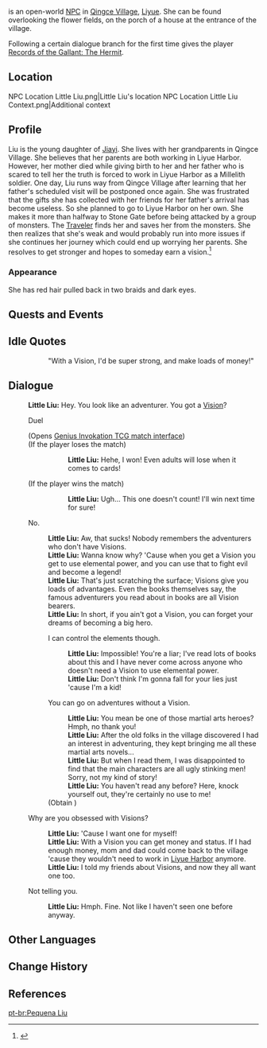 {{Character Infobox
|image            = NPC Little Liu.png
|region           = Liyue
|location         = Liyue
|dialoguereward   = {{Card|Records of the Gallant|vol=1}}
|type             = Open-World NPC
|father           = Jiayi
|voiceEN          = [https://www.sarinaneer.com/ Sarina Neer]<ref name="Sarina Neer">Sarina Neer: [https://www.sarinaneer.com/reel EN VA's Profile]</ref>
}}
{{Lang|'''Little Liu'''|zh=小六|zh_rm=Xiǎo Liù}} is an open-world [[NPC]] in [[Qingce Village]], [[Liyue]]. She can be found overlooking the flower fields, on the porch of a house at the entrance of the village.

Following a certain dialogue branch for the first time gives the player [[Records of the Gallant: The Hermit]].

==Location==
<gallery>
NPC Location Little Liu.png|Little Liu's location
NPC Location Little Liu Context.png|Additional context
</gallery>

==Profile==
Liu is the young daughter of [[Jiayi]]. She lives with her grandparents in Qingce Village. She believes that her parents are both working in Liyue Harbor. However, her mother died while giving birth to her and her father who is scared to tell her the truth is forced to work in Liyue Harbor as a Millelith soldier. One day, Liu runs way from Qingce Village after learning that her father's scheduled visit will be postponed once again. She was frustrated that the gifts she has collected with her friends for her father's arrival has become useless. So she planned to go to Liyue Harbor on her own. She makes it more than halfway to Stone Gate before being attacked by a group of monsters. The [[Traveler]] finds her and saves her from the monsters. She then realizes that she's weak and would probably run into more issues if she continues her journey which could end up worrying her parents. She resolves to get stronger and hopes to someday earn a vision.<ref>{{Ref/Quest|Will of Stone}}</ref>

===Appearance===
She has red hair pulled back in two braids and dark eyes.

==Quests and Events==
{{Quests and Events}}

==Idle Quotes==
{{Dialogue Start}}
::{{A|VO Little Liu 01.ogg}} "With a Vision, I'd be super strong, and make loads of money!"
{{Dialogue End}}

==Dialogue==
{{Dialogue Start}}
:'''Little Liu:''' Hey. You look like an adventurer. You got a [[Vision]]?
:{{DIcon|TCG}} Duel
:;(Opens [[Genius Invokation TCG/Stage/Little Liu/Duel: Little Liu|Genius Invokation TCG match interface]])
:;(If the player loses the match)
:::'''Little Liu:''' Hehe, I won! Even adults will lose when it comes to cards!
:;(If the player wins the match)
:::'''Little Liu:''' Ugh... This one doesn't count! I'll win next time for sure!
:{{DIcon}} No.
::'''Little Liu:''' Aw, that sucks! Nobody remembers the adventurers who don't have Visions.
::'''Little Liu:''' Wanna know why? 'Cause when you get a Vision you get to use elemental power, and you can use that to fight evil and become a legend!
::'''Little Liu:''' That's just scratching the surface; Visions give you loads of advantages. Even the books themselves say, the famous adventurers you read about in books are all Vision bearers.
::'''Little Liu:''' In short, if you ain't got a Vision, you can forget your dreams of becoming a big hero.
::{{DIcon}} I can control the elements though.
:::'''Little Liu:''' Impossible! You're a liar; I've read lots of books about this and I have never come across anyone who doesn't need a Vision to use elemental power.
:::'''Little Liu:''' Don't think I'm gonna fall for your lies just 'cause I'm a kid!
::{{DIcon|Reward}} You can go on adventures without a Vision.
:::'''Little Liu:''' You mean be one of those martial arts heroes? Hmph, no thank you!
:::'''Little Liu:''' After the old folks in the village discovered I had an interest in adventuring, they kept bringing me all these martial arts novels...
:::'''Little Liu:''' But when I read them, I was disappointed to find that the main characters are all ugly stinking men! Sorry, not my kind of story!
:::'''Little Liu:''' You haven't read any before? Here, knock yourself out, they're certainly no use to me!
::;(Obtain {{Item|Records of the Gallant|20|text=Records of the Gallant: The Hermit|type=Book}})
:{{DIcon}} Why are you obsessed with Visions?
::'''Little Liu:''' 'Cause I want one for myself!
::'''Little Liu:''' With a Vision you can get money and status. If I had enough money, mom and dad could come back to the village 'cause they wouldn't need to work in [[Liyue Harbor]] anymore.
::'''Little Liu:''' I told my friends about Visions, and now they all want one too.
:{{DIcon}} Not telling you.
::'''Little Liu:''' Hmph. Fine. Not like I haven't seen one before anyway.
{{Dialogue End}}

==Other Languages==
{{Other Languages
|default_hidden = 1
|en      = Little Liu
|zhs     = 小六
|zhs_rm  = Xiǎo Liù
|zht     = 小六
|zht_rm  = Xiǎo Liù
|ja      = 六
|ja_rm   = Roku{{Assumed}}
|ko      = 육이
|ko_rm   = Yuk-i
|es      = Pequeña Liu
|fr      = Petite Liu
|ru      = Малышка Лю
|th      = เจ้าหนู Liu
|th_rm   = Chao nu  Liu
|vi      = Bé Liu
|de      = Kleine Liu
|id      = Little Liu
|pt      = Pequena Liu
|tr      = Minik Liu
|it      = Piccola Liu
}}

==Change History==
{{Change History|1.0}}

==References==
{{Reflist}}

[[pt-br:Pequena Liu]]